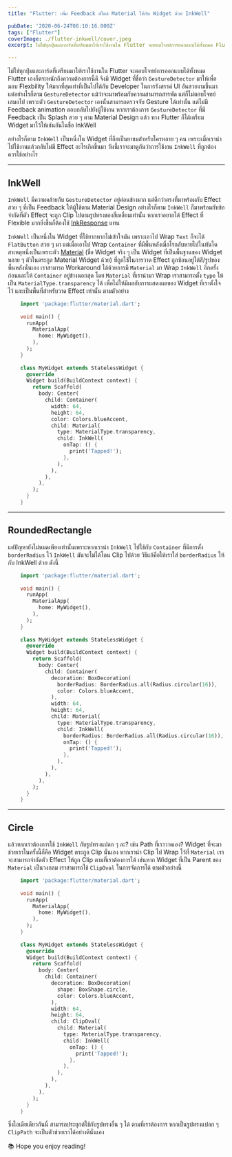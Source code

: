 ```yaml
---
title: "Flutter: เพิ่ม Feedback สไตล์ Material ให้กับ Widget ด้วย InkWell"

pubDate: '2020-06-24T08:10:16.000Z'
tags: ["Flutter"]
coverImage: ./flutter-inkwell/cover.jpeg
excerpt: ไม่ใช่ทุกปุ่มและการ์ดที่เตรียมมาให้เราใช้งานใน Flutter จะตอบโจทย์การออกแบบได้ทั้งหมด Flutter เองก็ตระหนักถึงความต้องการนี้ดี จึงมี Widget ที่ชื่อว่า GestureDetector มาให้เพื่อมอบ Flexbility ให้มากที่สุดเท่าที่เป็นไปได้กับ Developer ในการรังสรรค์ UI อันสวยงามขึ้นมา แต่อย่างไรก็ตาม GestureDetector แม้ว่าจะมาพร้อมกับความสามารถสารพัด แต่ก็ไม่ตอบโจทย์เสมอไป

---
```



ไม่ใช่ทุกปุ่มและการ์ดที่เตรียมมาให้เราใช้งานใน Flutter จะตอบโจทย์การออกแบบได้ทั้งหมด Flutter เองก็ตระหนักถึงความต้องการนี้ดี จึงมี Widget ที่ชื่อว่า `GestureDetector` มาให้เพื่อมอบ Flexbility ให้มากที่สุดเท่าที่เป็นไปได้กับ Developer ในการรังสรรค์ UI อันสวยงามขึ้นมา แต่อย่างไรก็ตาม `GestureDetector` แม้ว่าจะมาพร้อมกับความสามารถสารพัด แต่ก็ไม่ตอบโจทย์เสมอไป เพราะตัว `GestureDetector` เองนั้นสามารถตรวจจับ Gesture ได้เท่านั้น แต่ไม่มี Feedback animation ตอบกลับไปยังผู้ใช้งาน หากเราต้องการ `GestureDetector` ที่มี Feedback เป็น Splash สวย ๆ ตาม Material Design แล้ว ทาง Flutter ก็ได้เตรียม Widget มาไว้ให้เช่นกันในชื่อ InkWell

อย่างไรก็ตาม `InkWell` เป็นหนึ่งใน Widget ที่ถือเป็นยาขมสำหรับใครหลาย ๆ คน เพราะเมื่อเรานำไปใช้งานแล้วกลับไม่มี Effect อะไรเกิดขึ้นมา วันนี้เราจะมาดูกันว่าการใช้งาน `InkWell` ที่ถูกต้องควรใช้อย่างไร

---

## InkWell

`InkWell` มีความคล้ายกับ `GestureDetector` อยู่ค่อนข้างมาก แต่ดีกว่าตรงที่มาพร้อมกับ Effect สวย ๆ ที่เป็น Feedback ให้ผู้ใช้ตาม Material Design อย่างไรก็ตาม `InkWell` ก็มาพร้อมกับข้อจำกัดที่ตัว Effect จะถูก Clip ไปตามรูปทรงของสี่เหลี่ยมเท่านั้น หากเราอยากได้ Effect ที่ Flexible มากยิ่งขึ้นก็ต้องใช้ [InkResponse](https://api.flutter.dev/flutter/material/InkResponse-class.html) แทน

`InkWell` เป็นหนึ่งใน Widget ที่ใช้ยากหากไม่เข้าใจมัน เพราะเอาไป Wrap `Text` ก็จะได้ `FlatButton` สวย ๆ มา แต่เมื่อเอาไป Wrap `Container` ที่มีพื้นหลังเมื่อไรกลับหายไปในทันใด สาเหตุหนึ่งเป็นเพราะตัว [Material](https://api.flutter.dev/flutter/material/Material-class.html) (ชื่อ Widget จริง ๆ เป็น Widget ที่เป็นพื้นฐานของ Widget หลาย ๆ ตัวในตระกูล Material Widget ด้วย) ที่ถูกใช้ในการวาด Effect ถูกซ้อนอยู่ใต้สี/รูปของพื้นหลังนั่นเอง เราสามารถ Workaround ได้ด้วยการมี `Material` มา Wrap `InkWell` อีกครั้งก่อนและให้ `Container` อยู่ข้างนอกสุด โดย `Material` ที่เรานำมา Wrap เราสามารถตั้ง `type` ให้เป็น `MaterialType.transparency` ได้ เพื่อไม่ให้มีผลกับการแสดงผลของ Widget ที่เราตั้งใจไว้ และเป็นพื้นที่สำหรับวาด Effect เท่านั้น ตามตัวอย่าง

```dart
    import 'package:flutter/material.dart';
    
    void main() {
      runApp(
        MaterialApp(
          home: MyWidget(),
        ),
      );
    }
    
    class MyWidget extends StatelessWidget {
      @override
      Widget build(BuildContext context) {
        return Scaffold(
          body: Center(
            child: Container(
              width: 64,
              height: 64,
              color: Colors.blueAccent,
              child: Material(
                type: MaterialType.transparency,
                child: InkWell(
                  onTap: () {
                    print('Tapped!');
                  },
                ),
              ),
            ),
          ),
        );
      }
    }
```
---

## RoundedRectangle

แต่ปัญหายังไม่หมดเพียงเท่านั้นเพราะหากเรานำ `InkWell` ไปใช้กับ `Container` ที่มีการตั้ง `borderRadius` ไว้ `InkWell` มันจะไม่ได้โดน Clip ไปด้วย วิธีแก้คือให้เราใส่ `borderRadius` ให้กับ InkWell ด้วย ดังนี้

```dart
    import 'package:flutter/material.dart';
    
    void main() {
      runApp(
        MaterialApp(
          home: MyWidget(),
        ),
      );
    }
    
    class MyWidget extends StatelessWidget {
      @override
      Widget build(BuildContext context) {
        return Scaffold(
          body: Center(
            child: Container(
              decoration: BoxDecoration(
                borderRadius: BorderRadius.all(Radius.circular(16)),
                color: Colors.blueAccent,
              ),
              width: 64,
              height: 64,
              child: Material(
                type: MaterialType.transparency,
                child: InkWell(
                  borderRadius: BorderRadius.all(Radius.circular(16)),
                  onTap: () {
                    print('Tapped!');
                  },
                ),
              ),
            ),
          ),
        );
      }
    }
```
---

## Circle

แล้วหากเราต้องการใช้ `InkWell` กับรูปทรงแปลก ๆ ละ? เช่น Path ที่เราวาดเอง? Widget ที่จะมาช่วยเราในครั้งนี้ก็คือ Widget ตระกูล Clip นั่นเอง หากเรานำ Clip ไป Wrap ไว้ที่ `Material` เราจะสามารถจำกัดตัว Effect ให้ถูก Clip ตามที่เราต้องการได้ เช่นหาก Widget ที่เป็น Parent ของ `Material` เป็นวงกลม เราสามารถใช้ `ClipOval` ในการจัดการได้ ตามตัวอย่างนี้

```dart
    import 'package:flutter/material.dart';
    
    void main() {
      runApp(
        MaterialApp(
          home: MyWidget(),
        ),
      );
    }
    
    class MyWidget extends StatelessWidget {
      @override
      Widget build(BuildContext context) {
        return Scaffold(
          body: Center(
            child: Container(
              decoration: BoxDecoration(
                shape: BoxShape.circle,
                color: Colors.blueAccent,
              ),
              width: 64,
              height: 64,
              child: ClipOval(
                child: Material(
                  type: MaterialType.transparency,
                  child: InkWell(
                    onTap: () {
                      print('Tapped!');
                    },
                  ),
                ),
              ),
            ),
          ),
        );
      }
    }
```

ซึ่งไอเดียเดียวกันนี่ สามารถประยุกต์ใช้กับรูปทรงอื่น ๆ ได้ ตามที่เราต้องการ หากเป็นรูปทรงแปลก ๆ `ClipPath` จะเป็นตัวช่วยเราได้อย่างดีนั่นเอง

<Callout type="tip" title="Thanks for reading">
  📚 Hope you enjoy reading!
</Callout>


